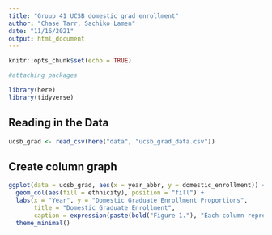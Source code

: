 ```yaml
---
title: "Group 41 UCSB domestic grad enrollment"
author: "Chase Tarr, Sachiko Lamen"
date: "11/16/2021"
output: html_document
---
```


```r
knitr::opts_chunk$set(echo = TRUE)

#attaching packages

library(here)
library(tidyverse)
```

## Reading in the Data
```r
ucsb_grad <- read_csv(here("data", "ucsb_grad_data.csv"))
```
## Create column graph
```r
ggplot(data = ucsb_grad, aes(x = year_abbr, y = domestic_enrollment)) +
  geom_col(aes(fill = ethnicity), position = "fill") +
  labs(x = "Year", y = "Domestic Graduate Enrollment Proportions",
       title = "Domestic Graduate Enrollment",
       caption = expression(paste(bold("Figure 1."), "Each column represents a different year and colors denote ethnicity. Columns represent total enrollment population, with thickness of color band representing relative proportion of graduates enrolled."))) +
  theme_minimal()
```
 


